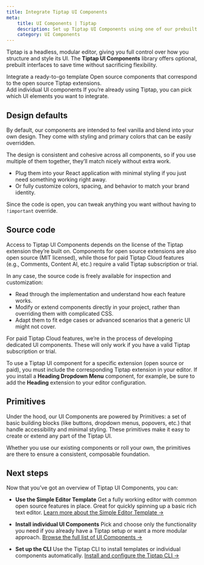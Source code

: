 ```yaml
---
title: Integrate Tiptap UI Components
meta:
    title: UI Components | Tiptap
    description: Set up Tiptap UI Components using one of our prebuilt templates or by integrating individual components. More in the docs!
    category: UI Components
---
```



Tiptap is a headless, modular editor, giving you full control over how you structure and style its UI. The **Tiptap UI Components** library offers optional, prebuilt interfaces to save time without sacrificing flexibility.


<Section title="">
    <CardGrid.Wrapper>
        <CardGrid.Item asChild>
            <Link href="/examples/basics/default-text-editor">
                <CardGrid.ItemImage asNextImage src={cardCoverSimpleEditorTemplate.src} width={cardCoverSimpleEditorTemplate.width} height={cardCoverSimpleEditorTemplate.height} alt="Image" />
                <div>
                    <CardGrid.ItemTitle>Integrate a ready-to-go template</CardGrid.ItemTitle>
                    <CardGrid.ItemParagraph>Open source components that correspond to the open source Tiptap extensions.</CardGrid.ItemParagraph>
                </div>
                <CardGrid.ItemFooter>
                </CardGrid.ItemFooter>
            </Link>
        </CardGrid.Item>
        <CardGrid.Item asChild>
            <Link href="/examples/advanced/collaborative-editing">
                <CardGrid.ItemImage asNextImage src={cardCoverUIComponents.src} width={cardCoverUIComponents.width} height={cardCoverUIComponents.height} alt="Image" />
                <div>
                    <CardGrid.ItemTitle>Add individual UI components</CardGrid.ItemTitle>
                    <CardGrid.ItemParagraph>If you’re already using Tiptap, you can pick which UI elements you want to integrate.</CardGrid.ItemParagraph>
                </div>
                <CardGrid.ItemFooter>
                </CardGrid.ItemFooter>
            </Link>
        </CardGrid.Item>
    </CardGrid.Wrapper>
</Section>


## Design defaults
By default, our components are intended to feel vanilla and blend into your own design. They come with styling and primary colors that can be easily overridden.

The design is consistent and cohesive across all components, so if you use multiple of them together, they’ll match nicely without extra work.

- Plug them into your React application with minimal styling if you just need something working right away.
- Or fully customize colors, spacing, and behavior to match your brand identity.

Since the code is open, you can tweak anything you want without having to `!important` override.

## Source code

Access to Tiptap UI Components depends on the license of the Tiptap extension they’re built on. Components for open source extensions are also open source (MIT licensed), while those for paid Tiptap Cloud features (e.g., Comments, Content AI, etc.) require a valid Tiptap subscription or trial.

In any case, the source code is freely available for inspection and customization:

- Read through the implementation and understand how each feature works.
- Modify or extend components directly in your project, rather than overriding them with complicated CSS.
- Adapt them to fit edge cases or advanced scenarios that a generic UI might not cover.

<Callout title="Tiptap Cloud Features" variant="hint">
    For paid Tiptap Cloud features, we’re in the process of developing dedicated UI components. These will only work if you have a valid Tiptap subscription or trial.
</Callout>

To use a Tiptap UI component for a specific extension (open source or paid), you must include the corresponding Tiptap extension in your editor. If you install a **Heading Dropdown Menu** component, for example, be sure to add the **Heading** extension to your editor configuration.

## Primitives
Under the hood, our UI Components are powered by Primitives: a set of basic building blocks (like buttons, dropdown menus, popovers, etc.) that handle accessibility and minimal styling. These primitives make it easy to create or extend any part of the Tiptap UI.

Whether you use our existing components or roll your own, the primitives are there to ensure a consistent, composable foundation.

## Next steps

Now that you’ve got an overview of Tiptap UI Components, you can:

- **Use the Simple Editor Template**
Get a fully working editor with common open source features in place. Great for quickly spinning up a basic rich text editor.
[Learn more about the Simple Editor Template →](/ui-components/templates/simple-editor)

- **Install individual UI Components**
Pick and choose only the functionality you need if you already have a Tiptap setup or want a more modular approach.
[Browse the full list of UI Components →](/ui-components/components)

- **Set up the CLI**
Use the Tiptap CLI to install templates or individual components automatically.
[Install and configure the Tiptap CLI →](/ui-components/getting-started/cli)